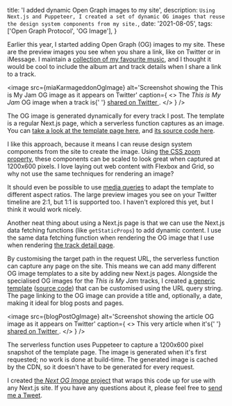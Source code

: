 
  title: 'I added dynamic Open Graph images to my site',
  description: `Using Next.js and Puppeteer, I created a set of dynamic OG images that reuse the design system components from my site.`,
  date: '2021-08-05',
  tags: ['Open Graph Protocol', 'OG Image'],
}

Earlier this year, I started adding Open Graph (OG) images to my site. These are the preview images you see when you share a link, like on Twitter or in iMessage. I maintain a [collection of my favourite music](/this-is-my-jam), and I thought it would be cool to include the album art and track details when I share a link to a track.

<image
  src={miaKarmageddonOgImage}
  alt='Screenshot showing the This is My Jam OG image as it appears on Twitter'
  caption={
    <>
      The <em>This is My Jam</em> OG image when a track is{' '}
      <a href='https://twitter.com/juice49/status/1383518779867500556'>
        shared on Twitter
      </a>
      .
    </>
  }
/>

The OG image is generated dynamically for every track I post. The template is a regular Next.js page, which a serverless function captures as an image. You can [take a look at the template page here](/this-is-my-jam/b1683db8-5d7b-494b-be3f-61a4e6c5f8d0/og-image), and [its source code here](https://github.com/juice49/personal-site/blob/main/src/pages/this-is-my-jam/%5Bid%5D/og-image.tsx).

I like this approach, because it means I can reuse design system components from the site to create the image. Using [the CSS zoom property](https://developer.mozilla.org/en-US/docs/Web/CSS/zoom), these components can be scaled to look great when captured at 1200x600 pixels. I love laying out web content with Flexbox and Grid, so why not use the same techniques for rendering an image?

It should even be possible to use [media queries](https://developer.mozilla.org/en-US/docs/Web/CSS/@media/aspect-ratio) to adapt the template to different aspect ratios. The large preview images you see on your Twitter timeline are 2:1, but 1:1 is supported too. I haven't explored this yet, but I think it would work nicely.

Another neat thing about using a Next.js page is that we can use the Next.js data fetching functions (like `getStaticProps`) to add dynamic content. I use the same data fetching function when rendering the OG image that I use when rendering [the track detail page](/this-is-my-jam/b1683db8-5d7b-494b-be3f-61a4e6c5f8d0).

By customising the target path in the request URL, the serverless function can capture any page on the site. This means we can add many different OG image templates to a site by adding new Next.js pages. Alongside the specialised OG images for the _This is My Jam_ tracks, I created [a generic template](/og-image?title=Example+Open+Graph+image&date=2021-08-05) ([source code](https://github.com/juice49/personal-site/blob/main/src/pages/og-image/index.tsx)) that can be customised using the URL query string. The page linking to the OG image can provide a title and, optionally, a date, making it ideal for blog posts and pages.

<image
  src={blogPostOgImage}
  alt='Screenshot showing the article OG image as it appears on Twitter'
  caption={
    <>
      This very article when it's{' '}
      <a href='https://twitter.com/juice49/status/1423176890265870337'>
        shared on Twitter
      </a>
      .
    </>
  }
/>

The serverless function uses Puppeteer to capture a 1200x600 pixel snapshot of the template page. The image is generated when it's first requested; no work is done at build-time. The generated image is cached by the CDN, so it doesn't have to be generated for every request.

I created [the _Next OG Image_ project](https://github.com/juice49/next-og-image) that wraps this code up for use with any Next.js site. If you have any questions about it, please feel free to [send me a Tweet](https://twitter.com/juice49).
